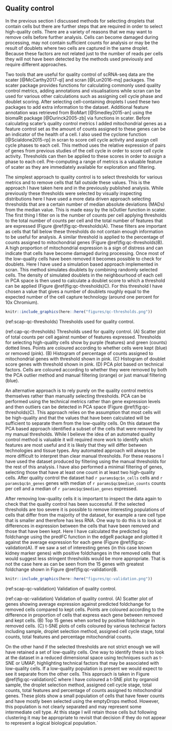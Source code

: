 ## Quality control

In the previous section I discussed methods for selecting droplets that contain
cells but there are further steps that are required in order to select
high-quality cells. There are a variety of reasons that we may want to remove
cells before further analysis. Cells can become damaged during processing, may
not contain sufficient counts for analysis or may be the result of doublets
where two cells are captured in the same droplet. Because these factors are not
related just to the number of reads per cells they will not have been detected
by the methods used previously and require different approaches.

Two tools that are useful for quality control of scRNA-seq data are the scater
[@McCarthy2017-ql] and scran [@Lun2016-mq] packages. The scater package
provides functions for calculating commonly used quality control metrics,
adding annotations and visualisations while scran can be used for various other
calculations such as assigning cell cycle phase and doublet scoring. After
selecting cell-containing droplets I used these two packages to add extra
information to the dataset. Additional feature annotation was retrieved from
BioMart [@Smedley2015-an] using the biomaRt package [@Durinck2005-zb] via
functions in scater. Before calculating scater's quality control metrics I
added mitochondrial genes as a feature control set as the amount of counts
assigned to these genes can be an indicator of the health of a cell. I also
used the cyclone function [@Scialdone2015-rp] in scran to score cell cycle
activity and assign cell cycle phases to each cell. This method uses the
relative expression of pairs of genes from previous studies of the cell cycle
in order to score cell cycle activity. Thresholds can then be applied to these
scores in order to assign a phase to each cell. Pre-computing a range of
metrics is a valuable feature of scater as they are immediately available for
exploration and filtering.

The simplest approach to quality control is to select thresholds for various
metrics and to remove cells that fall outside these values. This is the
approach I have taken here and in the previously published analysis. While
previously these thresholds were selected by visually inspecting distributions
here I have used a more data driven approach selecting thresholds that are a
certain number of median absolute deviations (MADs) from the median value. This
is made easy by the isOutlier function in scater. The first thing I filter on
is the number of counts per cell applying thresholds to the total number of
counts per cell and the total number of features that are expressed (Figure
\@ref(fig:qc-thresholds)A). These filters are important as cells that fall
below these thresholds do not contain enough information to be useful for
analysis. A similar threshold is applied to the percentage of counts assigned
to mitochondrial genes (Figure \@ref(fig:qc-thresholds)B). A high proportion of
mitochondrial expression is a sign of distress and can indicate that cells have
become damaged during processing. Once most of the low-quality cells have been
removed it becomes possible to check for doublets. Here I have used a
simulation based approach implemented in scran. This method simulates doublets
by combining randomly selected cells. The density of simulated doublets in the
neighbourhood of each cell in PCA space is then used to calculate a doublet
score to which a threshold can be applied (Figure \@ref(fig:qc-thresholds)C).
For this threshold I have chosen a value that gives a number of doublets
roughly equal to the expected number of the cell capture technology (around one
percent for 10x Chromium).

```r
knitr::include_graphics(here::here("figures/qc-thresholds.png"))
```

(ref:scap-qc-thresholds) Thresholds used for quality control.

(ref:cap-qc-thresholds) Thresholds used for quality control. (A) Scatter plot of total counts per cell against number of features expressed. Thresholds for selecting high-quality cells show by purple (features) and green (counts) dotted lines. Points are coloured according to whether cells were kept (blue) or removed (pink). (B) Histogram of percentage of counts assigned to mitochondrial genes with threshold shown in pink. (C) Histogram of doublet score genes with threshold shown in pink. (D) PCA plot based on technical factors. Cells are coloured according to whether they were removed by both the PCA outlier method and manual filtering (orange) or just manual filtering (blue).

An alternative approach is to rely purely on the quality control metrics
themselves rather than manually selecting thresholds. PCA can be performed
using the technical metrics rather than gene expression levels and then
outliers can be detected in PCA space (Figure \@ref(fig:qc-thresholds)C). This
approach relies on the assumption that most cells will be high-quality and that
the values that have been calculated will be sufficient to separate them from
the low-quality cells. On this dataset the PCA based approach identified a
subset of the cells that were removed by my manual thresholds. While I believe
the idea of an automated quality control method is valuable it will required
more work to identify which features are most useful and it is likely that they
will differ between technologies and tissue types. Any automated approach will
always be more difficult to interpret than clear manual thresholds. For these
reasons I have used the dataset produced by filtering using the manual
thresholds for the rest of this analysis. I have also performed a minimal
filtering of genes, selecting those that have at least one count in at least
two high-quality cells. After quality control the dataset had
`r params$qc$n_cells` cells and `r params$qc$n_genes` genes with median of
`r params$qc$median_counts` counts per cell and a median of
`r params$qc$median_genes` expressed.

After removing low-quality cells it is important to inspect the data again to
check that the quality control has been successful. If the selected thresholds
are too severe it is possible to remove interesting populations of cells that
differ from the majority of the dataset, for example a rare cell type that is
smaller and therefore has less RNA. One way to do this is to look at
differences in expression between the cells that have been removed and those
that have been kept. Here I have calculated the predicted log foldchange using
the predFC function in the edgeR package and plotted it against the average
expression for each gene (Figure \@ref(fig:qc-validation)A). If we saw a set of
interesting genes (in this case known kidney marker genes) with positive
foldchanges in the removed cells that would suggest less stringent thresholds
would be more appropriate. That is not the case here as can be seen from the
15 genes with greatest foldchange shown in Figure \@ref(fig:qc-validation)B.

```r
knitr::include_graphics(here::here("figures/qc-validation.png"))
```

(ref:scap-qc-validation) Validation of quality control.

(ref:cap-qc-validation) Validation of quality control. (A) Scatter plot of genes showing average expression against predicted foldchange for removed cells compared to kept cells. Points are coloured according to the difference in proportion of cells that express each gene between removed and kept cells. (B) Top 15 genes when sorted by positive foldchange in removed cells. (C) t-SNE plots of cells coloured by various technical factors including sample, droplet selection method, assigned cell cycle stage, total counts, total features and percentage mitochondrial counts.

On the other hand if the selected thresholds are not strict enough we will have
retained a set of low-quality cells. One way to identify these is to look at
the dataset in a reduced dimensional space using techniques such as t-SNE or
UMAP, highlighting technical factors that may be associated with low-quality
cells. If a low-quality population is present we would expect to see it
separate from the other cells. This approach is taken in Figure
\@ref(fig:qc-validation)C where I have coloured a t-SNE plot by organoid
sample, the droplet selection method, assigned cell cycle stage, total counts,
total features and percentage of counts assigned to mitochondrial genes. These
plots show a small population of cells that have fewer counts and have mostly
been selected using the emptyDrops method. However, this population is not
clearly separated and may represent some intermediate cell type. At this stage
I will retain those cells but following clustering it may be appropriate to
revisit that decision if they do not appear to represent a logical biological
population.`

